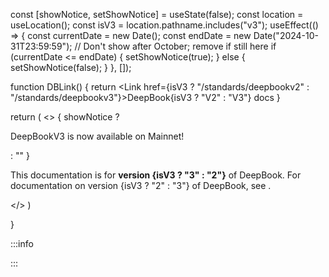 
  const [showNotice, setShowNotice] = useState(false);
  const location = useLocation();
  const isV3 = location.pathname.includes("v3");
  useEffect(() => {
    const currentDate = new Date();
    const endDate = new Date("2024-10-31T23:59:59");
    // Don't show after October; remove if still here
    if (currentDate <= endDate) {
      setShowNotice(true);
    } else {
      setShowNotice(false);
    }
  }, []);
  

  function DBLink() {
    return <Link href={isV3 ? "/standards/deepbookv2" : "/standards/deepbookv3"}>DeepBook{isV3 ? "V2" : "V3"} docs</Link>
  }

  return (
    <>
      { showNotice ? <p>DeepBookV3 is now available on Mainnet!</p> : "" }
      <p>This documentation is for <b>version {isV3 ? "3" : "2"}</b> of DeepBook. For documentation on version {isV3 ? "2" : "3"} of DeepBook, see <DBLink />.
      </p> 
    </>
  )

}

:::info

 <DBV />

:::